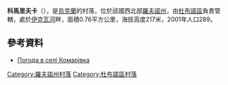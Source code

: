 {{coord|50|13|36|N|25|39|34|E|scale:30000|display=title}}

'''科馬里夫卡'''（{{lang-uk|Комарівка}}），是[[烏克蘭|烏克蘭]]的村落，位於該國西北部[[羅夫諾州|羅夫諾州]]，由[[杜布諾區|杜布諾區]]負責管轄，處於[[伊克瓦河|伊克瓦河]]畔，面積0.76平方公里，海拔高度217米，2001年人口289。

==參考資料==
* [http://weather.in.ua/ua/rovenskaja/11206 Погода в селі Комарівка] {{Wayback|url=http://weather.in.ua/ua/rovenskaja/11206 |date=20111216194841 }}

{{DEFAULTSORT:Комарівка}}
[[Category:羅夫諾州村落|Category:羅夫諾州村落]]
[[Category:杜布諾區村落|Category:杜布諾區村落]]


{{Rivne-geo-stub}}